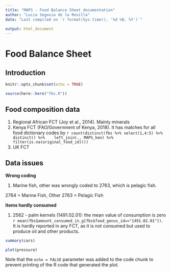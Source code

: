 ```yaml
---
title: "MAPS - Food Balance Sheet documentation"
author: "Lucia Segovia de la Revilla"
date: "Last compiled on `r format(Sys.time(), '%d %B, %Y')`"

output: html_document
---
```


# Food Balance Sheet

## Introduction


```r
knitr::opts_chunk$set(echo = TRUE)

source(here::here("fbs.R"))

```

## Food composition data

1) Regional African FCT (Joy et al., 2014). Mainly minerals
2) Kenya FCT (FAO/Government of Kenya, 2018). It has matches for all food dictionary codes by `r count(distinct(fbs %>% select(1,4:5) %>% distinct() %>% 
  left_join(., MAPS_ken) %>% filter(is.na(original_food_id))))`
3) UK FCT

## Data issues

**Wrong coding**

1) Marine fish, other was wrongly coded to 2763, which is pelagic fish.

2764 = Marine Fish, Other
2763 = Pelagic Fish

**Items hardly consumed**

1) 2562 - palm kernels (1491.02.01): the mean value of consumption is zero `r mean(fbs$amount_consumed_in_g[fbs$food_genus_id=="1491.02.01"])`. It is hardly reported in any FCT, as it is not consumed but used to produce oil and other products. 


```r
summary(cars)
```




  

```r
plot(pressure)
```

Note that the `echo = FALSE` parameter was added to the code chunk to prevent printing of the R code that generated the plot.
